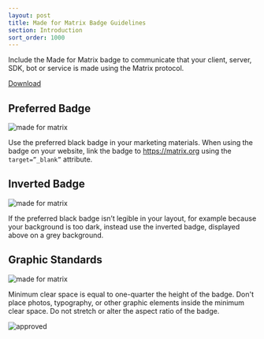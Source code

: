 ```yaml
---
layout: post
title: Made for Matrix Badge Guidelines
section: Introduction
sort_order: 1000
---
```


Include the Made for Matrix badge to communicate that your client, server, SDK, bot or service is made using the Matrix protocol.

<p><a class="recommend" href="https://drive.google.com/open?id=1VX-4R6nqKbKGZX0qS_k8QLzlzynJZIlu">Download</a></p>

## Preferred Badge

![made for matrix](/docs/projects/images//made-for-matrix.png)

Use the preferred black badge in your marketing materials. When using the badge on your website, link the badge to https://matrix.org using the `target=”_blank”` attribute.

## Inverted Badge

![made for matrix](/docs/projects/images//made-for-matrix-inverted.png)

If the preferred black badge isn’t legible in your layout, for example because your background is too dark, instead use the inverted badge, displayed above on a grey background.

## Graphic Standards

![made for matrix](/docs/projects/images//made-for-matrix-standards.png)

Minimum clear space is equal to one-quarter the height of the badge. Don't place photos, typography, or other graphic elements inside the minimum clear space. Do not stretch or alter the aspect ratio of the badge.  

![approved](/docs/projects/images//made-for-matrix-approved.png)
